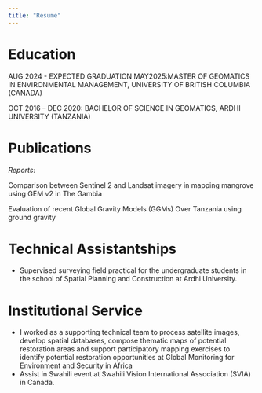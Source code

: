 ```yaml
---
title: "Resume"
---
```


# Education

AUG 2024 - EXPECTED GRADUATION MAY2025:MASTER OF GEOMATICS IN ENVIRONMENTAL MANAGEMENT, UNIVERSITY OF BRITISH COLUMBIA (CANADA)

OCT 2016 – DEC 2020: BACHELOR OF SCIENCE IN GEOMATICS, ARDHI UNIVERSITY (TANZANIA)

# Publications

*Reports:*

Comparison between Sentinel 2 and Landsat imagery in mapping mangrove using GEM v2 in The Gambia

Evaluation of recent Global Gravity Models (GGMs) Over Tanzania using ground gravity

# Technical Assistantships

-   Supervised surveying field practical for the undergraduate students in the school of Spatial Planning and Construction at Ardhi University.

# Institutional Service

-   I worked as a supporting technical team to process satellite images, develop spatial databases, compose thematic maps of potential restoration areas and support participatory mapping exercises to identify potential restoration opportunities at Global Monitoring for Environment and Security in Africa
-   Assist in Swahili event at Swahili Vision International Association (SVIA) in Canada.
